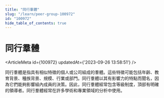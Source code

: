 ```yaml
---
title: "同行羣體"
slug: "/learn/peer-group-100972"
id: "100972"
hide_table_of_contents: true
---
```



# 同行羣體

<ArticleMeta id={100972} updatedAt={'2023-09-26 13:58:51'} />
<div className='border-solid border-b border-t-0 my-4 border-[var(--ifm-color-gray-300)]' />

同行羣體是指具有相似特徵的個人或公司組成的羣體。這些特徵可能包括年齡、教育背景、種族背景、規模、行業或部門。同行羣體以其有影響力的特點而聞名，因為它們能夠影響組內成員的決策。因此，同行羣體經常包含等級制度，頂部有明確的領導者。同行羣體經常在許多學術和專業領域的分析中使用。
